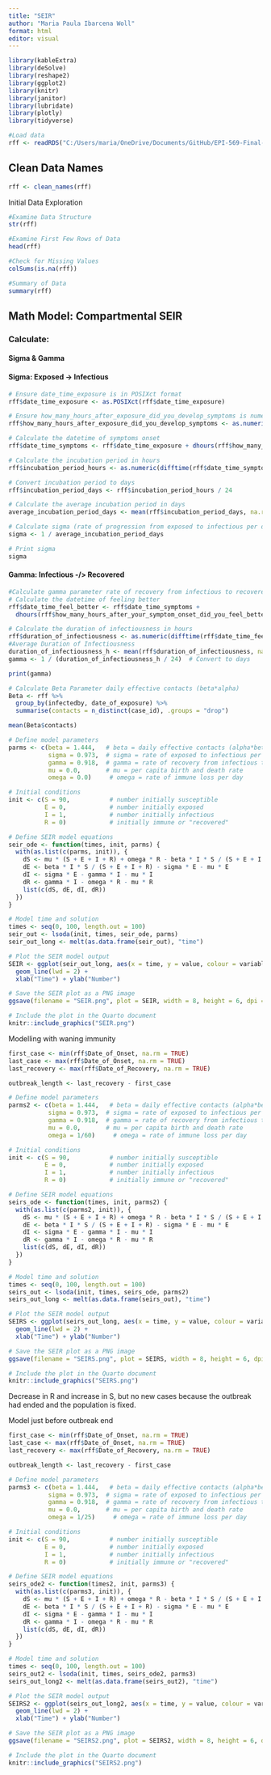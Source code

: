 ```yaml
---
title: "SEIR"
author: "Maria Paula Ibarcena Woll"
format: html
editor: visual
---
```


```r
library(kableExtra)
library(deSolve)
library(reshape2)
library(ggplot2)
library(knitr)
library(janitor)
library(lubridate)
library(plotly)
library(tidyverse)
```

```r
#Load data
rff <- readRDS("C:/Users/maria/OneDrive/Documents/GitHub/EPI-569-Final-Project/data/rff_2024.rds")

```

## Clean Data Names

```r

rff <- clean_names(rff)

```

Initial Data Exploration

```r

#Examine Data Structure
str(rff)

#Examine First Few Rows of Data
head(rff)

#Check for Missing Values
colSums(is.na(rff))

#Summary of Data
summary(rff)
```

## Math Model: Compartmental SEIR

### Calculate:

#### Sigma & Gamma

#### Sigma: Exposed -\> Infectious

```r
# Ensure date_time_exposure is in POSIXct format
rff$date_time_exposure <- as.POSIXct(rff$date_time_exposure)

# Ensure how_many_hours_after_exposure_did_you_develop_symptoms is numeric
rff$how_many_hours_after_exposure_did_you_develop_symptoms <- as.numeric(rff$how_many_hours_after_exposure_did_you_develop_symptoms)

# Calculate the datetime of symptoms onset
rff$date_time_symptoms <- rff$date_time_exposure + dhours(rff$how_many_hours_after_exposure_did_you_develop_symptoms)

# Calculate the incubation period in hours
rff$incubation_period_hours <- as.numeric(difftime(rff$date_time_symptoms, rff$date_time_exposure, units = "hours"))

# Convert incubation period to days
rff$incubation_period_days <- rff$incubation_period_hours / 24

# Calculate the average incubation period in days
average_incubation_period_days <- mean(rff$incubation_period_days, na.rm = TRUE)

# Calculate sigma (rate of progression from exposed to infectious per day)
sigma <- 1 / average_incubation_period_days

# Print sigma
sigma

```

#### Gamma: Infectious -/\> Recovered

```r
#Calculate gamma parameter rate of recovery from infectious to recovered per day 1/duration
# Calculate the datetime of feeling better
rff$date_time_feel_better <- rff$date_time_symptoms +
  dhours(rff$how_many_hours_after_your_symptom_onset_did_you_feel_better)

# Calculate the duration of infectiousness in hours
rff$duration_of_infectiousness <- as.numeric(difftime(rff$date_time_feel_better, rff$date_time_symptoms, units = "hours"))
#Average Duration of Infectiousness
duration_of_infectiousness_h <- mean(rff$duration_of_infectiousness, na.rm = TRUE)
gamma <- 1 / (duration_of_infectiousness_h / 24)  # Convert to days

print(gamma)

```

```r
# Calculate Beta Parameter daily effective contacts (beta*alpha)
Beta <- rff %>%
  group_by(infectedby, date_of_exposure) %>%
  summarise(contacts = n_distinct(case_id), .groups = "drop")

mean(Beta$contacts)
```

```r
# Define model parameters
parms <- c(beta = 1.444,   # beta = daily effective contacts (alpha*beta)
           sigma = 0.973,  # sigma = rate of exposed to infectious per day
           gamma = 0.918,  # gamma = rate of recovery from infectious to recovered per day
           mu = 0.0,       # mu = per capita birth and death rate
           omega = 0.0)     # omega = rate of immune loss per day

# Initial conditions
init <- c(S = 90,           # number initially susceptible
          E = 0,            # number initially exposed
          I = 1,            # number initially infectious
          R = 0)            # initially immune or "recovered"

# Define SEIR model equations
seir_ode <- function(times, init, parms) {
  with(as.list(c(parms, init)), {
    dS <- mu * (S + E + I + R) + omega * R - beta * I * S / (S + E + I + R) - mu * S
    dE <- beta * I * S / (S + E + I + R) - sigma * E - mu * E
    dI <- sigma * E - gamma * I - mu * I
    dR <- gamma * I - omega * R - mu * R
    list(c(dS, dE, dI, dR))
  })
}

# Model time and solution
times <- seq(0, 100, length.out = 100)
seir_out <- lsoda(init, times, seir_ode, parms)
seir_out_long <- melt(as.data.frame(seir_out), "time")

# Plot the SEIR model output
SEIR <- ggplot(seir_out_long, aes(x = time, y = value, colour = variable, group = variable)) +
  geom_line(lwd = 2) +
  xlab("Time") + ylab("Number")

# Save the SEIR plot as a PNG image
ggsave(filename = "SEIR.png", plot = SEIR, width = 8, height = 6, dpi = 300)
```

```r
# Include the plot in the Quarto document
knitr::include_graphics("SEIR.png")
```

Modelling with waning immunity

```r
first_case <- min(rff$Date_of_Onset, na.rm = TRUE)
last_case <- max(rff$Date_of_Onset, na.rm = TRUE)
last_recovery <- max(rff$Date_of_Recovery, na.rm = TRUE)

outbreak_length <- last_recovery - first_case

# Define model parameters
parms2 <- c(beta = 1.444,   # beta = daily effective contacts (alpha*beta)
           sigma = 0.973,  # sigma = rate of exposed to infectious per day
           gamma = 0.918,  # gamma = rate of recovery from infectious to recovered per day
           mu = 0.0,       # mu = per capita birth and death rate
           omega = 1/60)     # omega = rate of immune loss per day

# Initial conditions
init <- c(S = 90,           # number initially susceptible
          E = 0,            # number initially exposed
          I = 1,            # number initially infectious
          R = 0)            # initially immune or "recovered"

# Define SEIR model equations
seirs_ode <- function(times, init, parms2) {
  with(as.list(c(parms2, init)), {
    dS <- mu * (S + E + I + R) + omega * R - beta * I * S / (S + E + I + R) - mu * S
    dE <- beta * I * S / (S + E + I + R) - sigma * E - mu * E
    dI <- sigma * E - gamma * I - mu * I
    dR <- gamma * I - omega * R - mu * R
    list(c(dS, dE, dI, dR))
  })
}

# Model time and solution
times <- seq(0, 100, length.out = 100)
seirs_out <- lsoda(init, times, seirs_ode, parms2)
seirs_out_long <- melt(as.data.frame(seirs_out), "time")

# Plot the SEIR model output
SEIRS <- ggplot(seirs_out_long, aes(x = time, y = value, colour = variable, group = variable)) +
  geom_line(lwd = 2) +
  xlab("Time") + ylab("Number")

# Save the SEIR plot as a PNG image
ggsave(filename = "SEIRS.png", plot = SEIRS, width = 8, height = 6, dpi = 300)
```

```r
# Include the plot in the Quarto document
knitr::include_graphics("SEIRS.png")
```

Decrease in R and increase in S, but no new cases because the outbreak had ended and the population is fixed.

Model just before outbreak end

```r
first_case <- min(rff$Date_of_Onset, na.rm = TRUE)
last_case <- max(rff$Date_of_Onset, na.rm = TRUE)
last_recovery <- max(rff$Date_of_Recovery, na.rm = TRUE)

outbreak_length <- last_recovery - first_case

# Define model parameters
parms3 <- c(beta = 1.444,   # beta = daily effective contacts (alpha*beta)
           sigma = 0.973,  # sigma = rate of exposed to infectious per day
           gamma = 0.918,  # gamma = rate of recovery from infectious to recovered per day
           mu = 0.0,       # mu = per capita birth and death rate
           omega = 1/25)     # omega = rate of immune loss per day

# Initial conditions
init <- c(S = 90,           # number initially susceptible
          E = 0,            # number initially exposed
          I = 1,            # number initially infectious
          R = 0)            # initially immune or "recovered"

# Define SEIR model equations
seirs_ode2 <- function(times2, init, parms3) {
  with(as.list(c(parms3, init)), {
    dS <- mu * (S + E + I + R) + omega * R - beta * I * S / (S + E + I + R) - mu * S
    dE <- beta * I * S / (S + E + I + R) - sigma * E - mu * E
    dI <- sigma * E - gamma * I - mu * I
    dR <- gamma * I - omega * R - mu * R
    list(c(dS, dE, dI, dR))
  })
}

# Model time and solution
times <- seq(0, 100, length.out = 100)
seirs_out2 <- lsoda(init, times, seirs_ode2, parms3)
seirs_out_long2 <- melt(as.data.frame(seirs_out2), "time")

# Plot the SEIR model output
SEIRS2 <- ggplot(seirs_out_long2, aes(x = time, y = value, colour = variable, group = variable)) +
  geom_line(lwd = 2) +
  xlab("Time") + ylab("Number")

# Save the SEIR plot as a PNG image
ggsave(filename = "SEIRS2.png", plot = SEIRS2, width = 8, height = 6, dpi = 300)
```

```r
# Include the plot in the Quarto document
knitr::include_graphics("SEIRS2.png")
```
